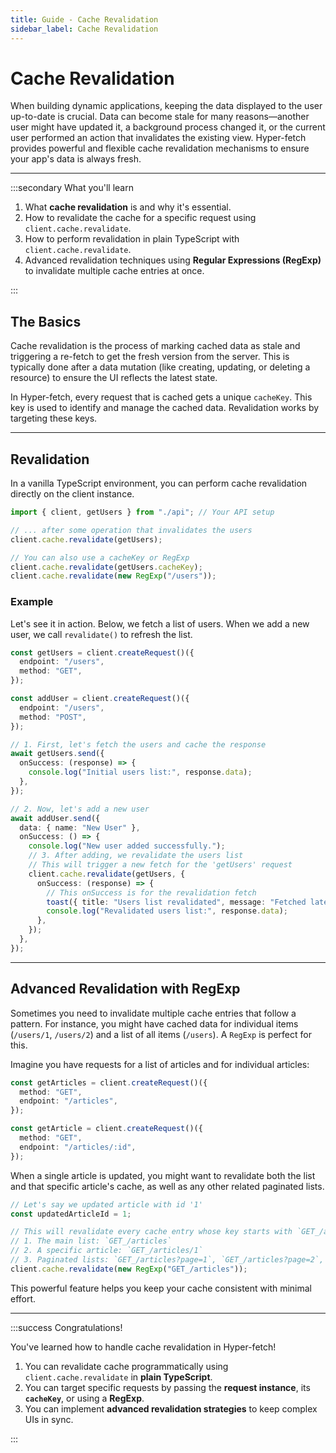 ```yaml
---
title: Guide - Cache Revalidation
sidebar_label: Cache Revalidation
---
```


# Cache Revalidation

When building dynamic applications, keeping the data displayed to the user up-to-date is crucial. Data can become stale
for many reasons—another user might have updated it, a background process changed it, or the current user performed an
action that invalidates the existing view. Hyper-fetch provides powerful and flexible cache revalidation mechanisms to
ensure your app's data is always fresh.

---

:::secondary What you'll learn

1.  What **cache revalidation** is and why it's essential.
2.  How to revalidate the cache for a specific request using `client.cache.revalidate`.
3.  How to perform revalidation in plain TypeScript with `client.cache.revalidate`.
4.  Advanced revalidation techniques using **Regular Expressions (RegExp)** to invalidate multiple cache entries at
    once.

:::

## The Basics

Cache revalidation is the process of marking cached data as stale and triggering a re-fetch to get the fresh version
from the server. This is typically done after a data mutation (like creating, updating, or deleting a resource) to
ensure the UI reflects the latest state.

In Hyper-fetch, every request that is cached gets a unique `cacheKey`. This key is used to identify and manage the
cached data. Revalidation works by targeting these keys.

---

## Revalidation

In a vanilla TypeScript environment, you can perform cache revalidation directly on the client instance.

```typescript
import { client, getUsers } from "./api"; // Your API setup

// ... after some operation that invalidates the users
client.cache.revalidate(getUsers);

// You can also use a cacheKey or RegExp
client.cache.revalidate(getUsers.cacheKey);
client.cache.revalidate(new RegExp("/users"));
```

### Example

Let's see it in action. Below, we fetch a list of users. When we add a new user, we call `revalidate()` to refresh the
list.

```typescript
const getUsers = client.createRequest()({
  endpoint: "/users",
  method: "GET",
});

const addUser = client.createRequest()({
  endpoint: "/users",
  method: "POST",
});

// 1. First, let's fetch the users and cache the response
await getUsers.send({
  onSuccess: (response) => {
    console.log("Initial users list:", response.data);
  },
});

// 2. Now, let's add a new user
await addUser.send({
  data: { name: "New User" },
  onSuccess: () => {
    console.log("New user added successfully.");
    // 3. After adding, we revalidate the users list
    // This will trigger a new fetch for the 'getUsers' request
    client.cache.revalidate(getUsers, {
      onSuccess: (response) => {
        // This onSuccess is for the revalidation fetch
        toast({ title: "Users list revalidated", message: "Fetched latest users.", type: "success" });
        console.log("Revalidated users list:", response.data);
      },
    });
  },
});
```

---

## Advanced Revalidation with RegExp

Sometimes you need to invalidate multiple cache entries that follow a pattern. For instance, you might have cached data
for individual items (`/users/1`, `/users/2`) and a list of all items (`/users`). A `RegExp` is perfect for this.

Imagine you have requests for a list of articles and for individual articles:

```ts
const getArticles = client.createRequest()({
  method: "GET",
  endpoint: "/articles",
});

const getArticle = client.createRequest()({
  method: "GET",
  endpoint: "/articles/:id",
});
```

When a single article is updated, you might want to revalidate both the list and that specific article's cache, as well
as any other related paginated lists.

```ts
// Let's say we updated article with id '1'
const updatedArticleId = 1;

// This will revalidate every cache entry whose key starts with `GET_/articles`
// 1. The main list: `GET_/articles`
// 2. A specific article: `GET_/articles/1`
// 3. Paginated lists: `GET_/articles?page=1`, `GET_/articles?page=2`, etc.
client.cache.revalidate(new RegExp("GET_/articles"));
```

This powerful feature helps you keep your cache consistent with minimal effort.

---

:::success Congratulations!

You've learned how to handle cache revalidation in Hyper-fetch!

1.  You can revalidate cache programmatically using `client.cache.revalidate` in **plain TypeScript**.
2.  You can target specific requests by passing the **request instance**, its **`cacheKey`**, or using a **RegExp**.
3.  You can implement **advanced revalidation strategies** to keep complex UIs in sync.

:::
